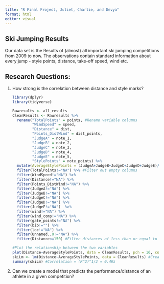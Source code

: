 ```yaml
---
title: "R Final Project, Juliet, Charlie, and Devya"
format: html
editor: visual
---
```


## Ski Jumping Results

Our data set is the Results of (almost) all important ski jumping competitions from 2009 to now. The observations contain standard information about every jump - style points, distance, take-off speed, wind etc.

## Research Questions:

1.  How strong is the correlation between distance and style marks?

    ```r
    library(dplyr)
    library(tidyverse)
    ```

    ```r
    Rawresults <- all_results
    CleanResults <- Rawresults %>%
      rename("TotalPoints" = points, #Rename variable columns
             "WindSpeed" = speed,
             "Distance" = dist,
             "Points_DistWind" = dist_points,
             "JudgeA" = note_1,
             "JudgeB" = note_2,
             "JudgeC" = note_3,
             "JudgeD" = note_4,
             "JudgeE" = note_5,
             "StylePoints" = note_points) %>%  
      mutate(AverageStylePoints = (JudgeA+JudgeB+JudgeC+JudgeD+JudgeE)/5) %>% #Add a column for average style points from judges
      filter(TotalPoints!="NA") %>% #Filter out empty columns
      filter(WindSpeed!="NA") %>% 
      filter(Distance!="NA") %>% 
      filter(Points_DistWind!="NA") %>% 
      filter(JudgeA!="NA") %>%
      filter(JudgeB!="NA") %>%
      filter(JudgeC!="NA") %>%
      filter(JudgeD!="NA") %>%
      filter(JudgeE!="NA")  %>% 
      filter(wind!="NA") %>% 
      filter(wind_comp!="NA") %>% 
      filter(gate_points!="NA") %>% 
      filter(bib!="") %>% 
      filter(loc!="NA") %>% 
      filter(Unnamed..0!="NA") %>% 
      filter(Distance<=150) #Filter distances of less than or equal to 150 meters

    #Plot the relationship between the two variables
    plot(Distance~AverageStylePoints, data = CleanResults, pch = 16, col = "red") 
    skiLm <- lm(Distance~AverageStylePoints, data = CleanResults) #Create a linear model for the two variables
    summary(skiLm) #Correlation = (R^2)^1/2 = 0.495
    ```

2.  Can we create a model that predicts the performance/distance of an athlete in a given competition?

\
